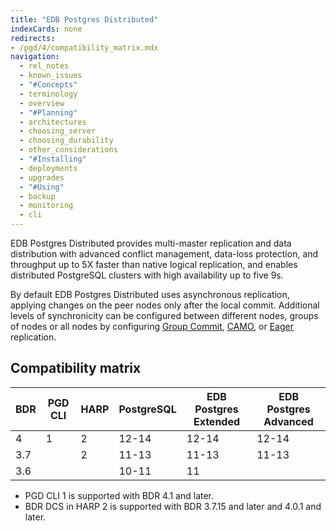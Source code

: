 ```yaml
---
title: "EDB Postgres Distributed"
indexCards: none
redirects:
- /pgd/4/compatibility_matrix.mdx
navigation:
  - rel_notes
  - known_issues
  - "#Concepts"
  - terminology
  - overview
  - "#Planning"
  - architectures
  - choosing_server
  - choosing_durability
  - other_considerations
  - "#Installing"
  - deployments
  - upgrades
  - "#Using"
  - backup
  - monitoring
  - cli
---
```



EDB Postgres Distributed provides multi-master replication and data distribution with advanced conflict management, data-loss protection, and throughput up to 5X faster than native logical replication, and enables distributed PostgreSQL clusters with high availability up to five 9s.

By default EDB Postgres Distributed uses asynchronous replication, applying changes on
the peer nodes only after the local commit. Additional levels of synchronicity can
be configured between different nodes, groups of nodes or all nodes by configuring
[Group Commit](/pgd/latest/overview/bdr/group-commit), [CAMO](/pgd/latest/overview/bdr/camo), or
[Eager](/pgd/latest/overview/bdr/eager) replication.

## Compatibility matrix

| BDR  | PGD CLI | HARP  | PostgreSQL | EDB Postgres Extended | EDB Postgres Advanced |
| ---- | ------- | ----- | ---------- | --------------------- | --------------------- |
| 4    | 1       | 2     | 12-14      | 12-14                 | 12-14                 |
| 3.7  |         | 2     | 11-13      | 11-13                 | 11-13                 |
| 3.6  |         |       | 10-11      | 11                    |                       |

- PGD CLI 1 is supported with BDR 4.1 and later.
- BDR DCS in HARP 2 is supported with BDR 3.7.15 and later and 4.0.1 and later.

